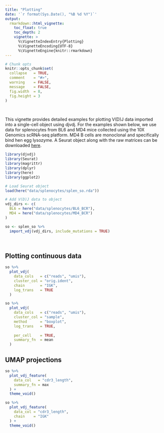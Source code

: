 ```yaml
---
title: "Plotting"
date: '`r format(Sys.Date(), "%B %d %Y")`'
output:
  rmarkdown::html_vignette:
    toc_float: true
    toc_depth: 2
    vignette: >
      %\VignetteIndexEntry{Plotting}
      %\VignetteEncoding{UTF-8}
      %\VignetteEngine{knitr::rmarkdown}
---
```


```r
# Chunk opts
knitr::opts_chunk$set(
  collapse   = TRUE,
  comment    = "#>",
  warning    = FALSE,
  message    = FALSE,
  fig.width  = 8,
  fig.height = 3
)
```

<br>

This vignette provides detailed examples for plotting V(D)J data imported into a single-cell object using djvdj. For the examples shown below, we use data for splenocytes from BL6 and MD4 mice collected using the 10X Genomics scRNA-seq platform. MD4 B cells are monoclonal and specifically bind hen egg lysozyme. A Seurat object along with the raw matrices can be downloaded [here](https://djvdj-data.s3.us-west-2.amazonaws.com/splenocytes.zip).

```r
library(djvdj)
library(Seurat)
library(magrittr)
library(dplyr)
library(here)
library(ggplot2)

# Load Seurat object
load(here("data/splenocytes/splen_so.rda"))

# Add V(D)J data to object
vdj_dirs <- c(
  BL6 = here("data/splenocytes/BL6_BCR"),
  MD4 = here("data/splenocytes/MD4_BCR")
)

so <- splen_so %>%
  import_vdj(vdj_dirs, include_mutations = TRUE)
```

<br>

## Plotting continuous data

```r
so %>%
  plot_vdj(
    data_cols   = c("reads", "umis"),
    cluster_col = "orig.ident",
    chain       = "IGK",
    log_trans   = TRUE
  )
```

```r
so %>%
  plot_vdj(
    data_cols   = c("reads", "umis"),
    cluster_col = "sample",
    method      = "boxplot",
    log_trans   = TRUE,
    
    per_cell    = TRUE,
    summary_fn  = mean
  )
```

## UMAP projections

```r
so %>%
  plot_vdj_feature(
    data_col   = "cdr3_length",
    summary_fn = max
  ) +
  theme_void()
```

```r
so %>%
  plot_vdj_feature(
    data_col = "cdr3_length",
    chain    = "IGK"
  ) +
  theme_void()
```










